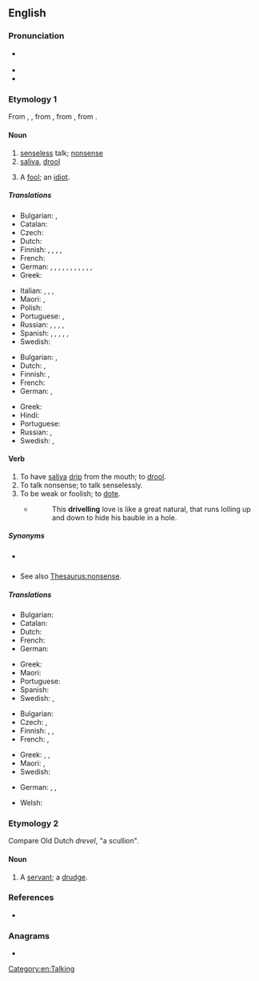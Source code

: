 ==English==

===Pronunciation===
* {{a|UK}} {{IPA|en|/dɹɪv.əl/}}
* {{audio|en|en-us-drivel.ogg|Audio (US)}}
* {{rhymes|en|ɪvəl}}

===Etymology 1===
From {{inh|en|enm|drivelen}}, {{m|enm|drevelen}}, from {{inh|en|ang|dreflian|t=to drivel, slobber, slaver}}, from {{inh|en|gem-pro|*drablijaną}},
from {{der|en|ine-pro|*dʰerebʰ-|t=cloudy, turbid; yeast}}.

====Noun====
{{en-noun|~}}

# [[senseless]] talk; [[nonsense]]
# [[saliva]], [[drool]]
# {{lb|en|obsolete}} A [[fool]]; an [[idiot]].
#: {{rfquotek|Sir Philip Sidney}}

=====Translations=====
{{trans-top|senseless talk}}
* Bulgarian: {{t+|bg|глупости|p}}, {{t+|bg|безсмислици|p}}
* Catalan: {{t+|ca|ximpleries|f-p}}
* Czech: {{t|cs|cancy|m-p}}
* Dutch: {{t+|nl|geneuzel|n}}
* Finnish: {{t|fi|höpinä}}, {{t|fi|höpöpuhe}}, {{t+|fi|höpötys}}, {{t+|fi|pöty}}, {{t+|fi|hölynpöly}}
* French: {{t+|fr|foutaise}}
* German: {{t+|de|Blödsinn|m}}, {{t|de|Faselei|f}}, {{t+|de|Gefasel|n}}, {{t+|de|Gelaber|n}}, {{t|de|Laberei|f}}, {{t+|de|Geschwafel|n}}, {{t|de|Schwafelei|f}}, {{t+|de|Gewäsch|n}}, {{t+|de|Geschwätz|n}}, {{t|de|Gesülze|n}}, {{t+|de|Gerede|n}}, {{t+|de|Palaver|n}}
* Greek: {{t+|el|αερολογίες|f|p}}
{{trans-mid}}
* Italian: {{t+|it|sproloquio|m}}, {{t+|it|vaniloquio|m}}, {{t+|it|ciancia|f}}, {{t+|it|corbelleria|f}}
* Maori: {{t|mi|ngutungutuahi}}, {{t|mi|kutukutuahi}}
* Polish: {{t+|pl|bełkot|m}}
* Portuguese: {{t+|pt|besteira|f}}, {{t+|pt|bobagem|f}}
* Russian: {{t+|ru|бессмы́слица|f}}, {{t+|ru|ерунда́|f}}, {{t+|ru|чепуха́|f}}, {{t+|ru|чушь|f}}, {{t+|ru|вздор|m}}
* Spanish: {{t+|es|tonterías|f-p}}, {{t|es|chorradas|f-p}}, {{t+|es|babosadas|f-p}}, {{t|es|leseras|f-p}}, {{t+|es|macanas|f-p}}, {{t+|es|monserga|f}}
* Swedish: {{t+|sv|dravel|n}}
{{trans-bottom}}

{{trans-top|saliva, drool}}
* Bulgarian: {{t+|bg|лиги|p}}, {{t|bg|слюнка|f}}
* Dutch: {{t+|nl|kwijl|n}}, {{t+|nl|speeksel|n}}
* Finnish: {{t+|fi|sylki}}, {{t+|fi|kuola}}
* French: {{t+|fr|bave|f}}
* German: {{t+|de|Geifer|m}}, {{t+|de|Sabber|m}}
{{trans-mid}}
* Greek: {{t+|el|σάλιο|n}}
* Hindi: {{t+|hi|लार|f|tr=lār}}
* Portuguese: {{t+|pt|baba|f}}
* Russian: {{t+|ru|слюна́|f}}, {{t+|ru|слюни|p}}
* Swedish: {{t|sv|drägel|n}}, {{t|sv|dregel|n}}
{{trans-bottom}}

====Verb====
{{en-verb|drivels|driveling|pres_ptc_qual=US|pres_ptc2=drivelling|driveled|past_qual=US|past2=drivelled}}

# To have [[saliva]] [[drip]] from the mouth; to [[drool]].
# To talk nonsense; to talk senselessly.
# To be weak or foolish; to [[dote]].
#* {{RQ:Shakespeare Romeo|II}}
#*: This '''drivelling''' love is like a great natural, that runs lolling up and down to hide his bauble in a hole.
#: {{rfquotek|Dryden}}

=====Synonyms=====
* {{sense|have saliva drip from the mouth}} {{l|en|drool}}
* {{sense|talk nonsense}} See also [[Thesaurus:nonsense]].

=====Translations=====
{{trans-top|to have saliva drip from the mouth}}
* Bulgarian: {{t|bg|лигавя се}}
* Catalan: {{t+|ca|bavejar}}
* Dutch: {{t+|nl|kwijlen}}
* French: {{t+|fr|baver}}
* German: {{t+|de|sabbern}}
{{trans-mid}}
* Greek: {{t|el|βγάζω σάλια}}
* Maori: {{t|mi|hāwareware}}
* Portuguese: {{t+|pt|babar}}
* Spanish: {{t+|es|babear}}
* Swedish: {{t+|sv|dregla}}, {{t|sv|drägla}}
{{trans-bottom}}

{{trans-top|to talk nonsense}}
* Bulgarian: {{t|bg|говоря глупости}}
* Czech: {{t|cs|blábolat}}, {{t+|cs|žvanit}}
* Finnish: {{t+|fi|höpsiä}}, {{t+|fi|höpöttää}}, {{t|fi|puhua puuta heinää}}
* French: {{t+|fr|radoter}}, {{t+|fr|baragouiner}}
{{trans-mid}}
* Greek: {{t+|el|αερολογώ}}, {{t+|el|σαλιαρίζω}}, {{t|el|λέω ανοησίες}}
* Maori: {{t|mi|ngutungutuahi}}, {{t|mi|kutukutuahi}}
* Swedish: {{t|sv|dravla}}
{{trans-bottom}}

{{checktrans-top}}
* German: {{t+check|de|faseln}}, {{t+check|de|geifern}}, {{t+check|de|speicheln}}
{{trans-mid}}
* Welsh: {{t+check|cy|glafoeri}}
{{trans-bottom}}

===Etymology 2===
Compare Old Dutch ''drevel'', "a scullion".

====Noun====
{{en-noun}}

# {{lb|en|obsolete}} A [[servant]]; a [[drudge]].
#: {{rfquotek|Huloet}}
#: {{rfquotek|Edmund Spenser}}

===References===
* {{R:Webster 1913}}

===Anagrams===
* {{anagrams|en|a=deilrv|drevil}}

[[Category:en:Talking]]